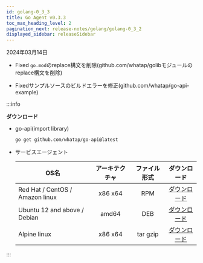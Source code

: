```yaml
---
id: golang-0_3_3
title: Go Agent v0.3.3
toc_max_heading_level: 2
pagination_next: release-notes/golang/golang-0_3_2
displayed_sidebar: releaseSidebar
---
```


2024年03月14日

- <Status>Fixed</Status> <code>go.mod</code>のreplace構文を削除(github.com/whatap/golibモジュールのreplace構文を削除)

- <Status>Fixed</Status>サンプルソースのビルドエラーを修正(github.com/whatap/go-api-example)

:::info

**ダウンロード**

- go-api(import library)

  ```bash
  go get github.com/whatap/go-api@latest
  ```

- サービスエージェント

  | OS名                             | アーキテクチャ |  ファイル形式  |                                     ダウンロード                                     |
  | ------------------------------- | :-----: | :------: | :----------------------------------------------------------------------------: |
  | Red Hat / CentOS / Amazon linux | x86 x64 |    RPM   | [ダウンロード](https://repo.whatap.io/centos/6/x86_64/whatap-agent-0.3-3.x86_64.rpm) |
  | Ubuntu 12 and above / Debian    |  amd64  |    DEB   |  [ダウンロード](https://repo.whatap.io/debian/unstable/whatap-agent_0.3.3_amd64.deb) |
  | Alpine linux                    | x86 x64 | tar gzip |    [ダウンロード](https://repo.whatap.io/alpine/x86_64/whatap-agent-0.3.3.tar.gz)    |

:::
